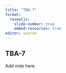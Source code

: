 ```yaml
---
title: "TBA-7"
format: 
  revealjs:
    slide-number: true
    embed-resources: true
editor: source
---
```


## TBA-7

::: notes

Add note here.

::::

